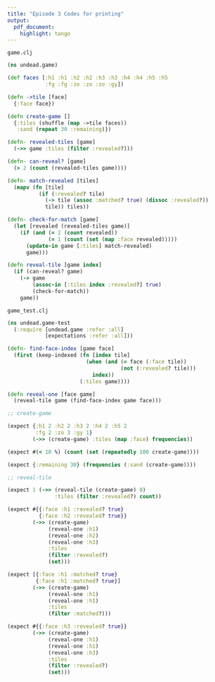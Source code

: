 ```yaml
---
title: "Episode 3 Codes for printing"
output:
  pdf_document:
    highlight: tango
---
```


`game.clj`

```clj
(ns undead.game)

(def faces [:h1 :h1 :h2 :h2 :h3 :h3 :h4 :h4 :h5 :h5
            :fg :fg :zo :zo :zo :gy])

(defn ->tile [face]
  {:face face})

(defn create-game []
  {:tiles (shuffle (map ->tile faces))
   :sand (repeat 30 :remaining)})

(defn- revealed-tiles [game]
  (->> game :tiles (filter :revealed?)))

(defn- can-reveal? [game]
  (> 2 (count (revealed-tiles game))))

(defn- match-revealed [tiles]
  (mapv (fn [tile]
          (if (:revealed? tile)
            (-> tile (assoc :matched? true) (dissoc :revealed?))
            tile)) tiles))

(defn- check-for-match [game]
  (let [revealed (revealed-tiles game)]
    (if (and (= 2 (count revealed))
             (= 1 (count (set (map :face revealed)))))
      (update-in game [:tiles] match-revealed)
      game)))

(defn reveal-tile [game index]
  (if (can-reveal? game)
    (-> game
        (assoc-in [:tiles index :revealed?] true)
        (check-for-match))
    game))
```

`game_test.clj`

```clj
(ns undead.game-test
  (:require [undead.game :refer :all]
            [expectations :refer :all]))

(defn- find-face-index [game face]
  (first (keep-indexed (fn [index tile]
                         (when (and (= face (:face tile))
                                    (not (:revealed? tile)))
                           index))
                       (:tiles game))))

(defn reveal-one [face game]
  (reveal-tile game (find-face-index game face)))

;; create-game

(expect {:h1 2 :h2 2 :h3 2 :h4 2 :h5 2
         :fg 2 :zo 3 :gy 1}
        (->> (create-game) :tiles (map :face) frequencies))

(expect #(< 10 %) (count (set (repeatedly 100 create-game))))

(expect {:remaining 30} (frequencies (:sand (create-game))))

;; reveal-tile

(expect 1 (->> (reveal-tile (create-game) 0)
               :tiles (filter :revealed?) count))

(expect #{{:face :h1 :revealed? true}
          {:face :h2 :revealed? true}}
        (->> (create-game)
             (reveal-one :h1)
             (reveal-one :h2)
             (reveal-one :h3)
             :tiles
             (filter :revealed?)
             (set)))

(expect [{:face :h1 :matched? true}
         {:face :h1 :matched? true}]
        (->> (create-game)
             (reveal-one :h1)
             (reveal-one :h1)
             :tiles
             (filter :matched?)))

(expect #{{:face :h3 :revealed? true}}
        (->> (create-game)
             (reveal-one :h1)
             (reveal-one :h1)
             (reveal-one :h3)
             :tiles
             (filter :revealed?)
             (set)))
```

